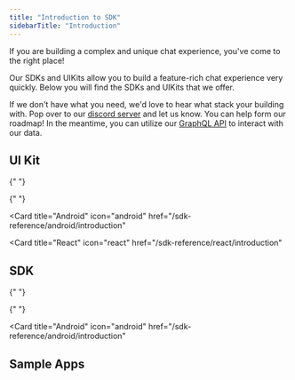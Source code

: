 ```yaml
---
title: "Introduction to SDK"
sidebarTitle: "Introduction"
---
```


If you are building a complex and unique chat experience, you've come to the right place!

Our SDKs and UIKits allow you to build a feature-rich chat experience
very quickly. Below you will find the SDKs and UIKits that we offer.

If we don't have what you need, we'd love to hear what stack your building with. Pop over to our [discord server](https://discord.com/invite/5kwyQCz3zZ)
and let us know. You can help form our roadmap! In the meantime, you can utilize our [GraphQL API](/api-reference/introduction) to interact with
our data.

## UI Kit

<CardGroup cols={4}>

{" "}

<Card title="iOS" icon="apple" href="/sdk-reference/ios/introduction"></Card>

{" "}

<Card
  title="Android"
  icon="android"
  href="/sdk-reference/android/introduction"
></Card>

  <Card
    title="React"
    icon="react"
    href="/sdk-reference/react/introduction"
  >
  </Card>
</CardGroup>

## SDK

<CardGroup cols={4}>
  <Card title="JavaScript" 
  icon="js" 
  href="/sdk-reference/javascript/introduction"
  >
  </Card>

{" "}

<Card title="iOS" icon="apple" href="/sdk-reference/ios/introduction"></Card>

{" "}

<Card
  title="Android"
  icon="android"
  href="/sdk-reference/android/introduction"
></Card>

</CardGroup>

## Sample Apps

<CardGroup cols={4}>

<Card title="React" icon="react" href="https://demo.botstacks.ai" />
<Card
  title="iOS"
  icon="apple"
  href="https://github.com/BotStacks/ios-example"
/>

<Card
  title="Android"
  icon="android"
  href="https://github.com/BotStacks/compose-example"
/>

</CardGroup>
